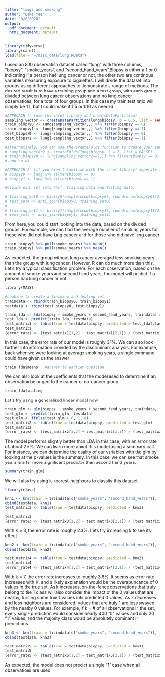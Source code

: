 ```yaml
---
title: "lungs and smoking"
author: "Luke Yee"
date: "8/8/2020"
output:
  pdf_document: default
  html_document: default
---
```


```r
library(tidyverse)
library(caret)
load(file = "~/misc_data/lung.RData")
```

I used an 800 observation dataset called "lung" with three columns, "biopsy", "smoke_years", and "second_hand_years".Biopsy is either a 1 or 0 indicating if a person had lung cancer or not, the other two are continous variables measuring exposure to cigarettes. I will divide the dataset into groups using different approaches to demonstrate a range of methods. The desired result is to have a training group and a test group, with each group divided between lung cancer observations and no lung cancer observations, for a total of four groups. In this case my train:test ratio will simply be 1:1, but I could make it 1:5 or 1:10 as needed.
```r
#APPROACH 1: (use the caret library and createDataPartition)
sampling_vector <- createDataPartition(lung$biopsy, p = 0.5, list = FALSE) #use as index
train_biopsy0 <- lung[sampling_vector,,] %>% filter(biopsy == 0)
train_biopsy1 <- lung[sampling_vector,,] %>% filter(biopsy == 1)
test_biopsy0 <- lung[-sampling_vector,,] %>% filter(biopsy == 0)
test_biopsy1 <- lung[-sampling_vector,,] %>% filter(biopsy == 1)

#alternatively, you can use the createFolds function to create your sampling vector index
# sampling_vector2 <- createFolds(lung$biopsy, k = 2, list = FALSE)
# train_biopsy0 <- lung[sampling_vector2==1,,] %>% filter(biopsy == 0)
# and so on

#APPROACH 2: (if you aren't familiar with the caret library) seperate into two sets one with lung cancer and one without.
# biopsy0 <- lung %>% filter(biopsy == 0)
# biopsy1 <- lung %>% filter(biopsy == 1)

#divide each set into half, training data and testing data.

# training_set0 <- biopsy0[sample(nrow(biopsy0), round(nrow(biopsy0)/2), replace = FALSE),,]
# test_set0 <- anti_join(biopsy0, training_set0)
# 
# training_set1 <- biopsy1[sample(nrow(biopsy1), round(nrow(biopsy1)/2), replace = FALSE),,]
# test_set1 <- anti_join(biopsy1, training_set1)

```

From here, you could start looking into the data, based on the divided groups. For example, we can find the average number of smoking years for those who did not have lung cancer and for those who did have lung cancer
```r
train_biopsy0 %>% pull(smoke_years) %>% mean()
train_biopsy1 %>% pull(smoke_years) %>% mean()
```
As expected, the group without lung cancer averaged less smoking years than the group with lung cancer. However, R can do much more than this. Let's try a typical classification problem. For each observation, based on the amount of smoke years and second hand years, the model will predict if a person had lung cancer or not
```r
library(MASS)
```

```r
#combine to create a training and testing set
traindata <- rbind(train_biopsy0, train_biopsy1)
testdata <- rbind(test_biopsy0, test_biopsy1)

train_lda <- lda(biopsy ~ smoke_years + second_hand_years, traindata) #train the model
test_lda <- predict(train_lda, testdata) 
test_matrix1 <- table(true = testdata$biopsy, predicted = test_lda$class)
test_matrix1
(error_rate1 <- (test_matrix1[1,2] + test_matrix1[2,1]) / (test_matrix1[1,1] + test_matrix1[1,2] + test_matrix1[2,1] + test_matrix1[2,2]))
```
In this case, the error rate of our model is roughly 3.1%. We can also look further into information provided by the discriminant analysis. For example, back when we were looking at average smoking years, a single command could have given us the answer
```r
train_lda$means   #answer to earlier question
```
We can also look at the coefficients that the model used to determine if an observation belonged to the cancer or no-cancer group
```r
train_lda$scaling
```

Let's try using a generalized linear model now
```r
train_glm <- glm(biopsy ~ smoke_years + second_hand_years, traindata, family = binomial)
test_glm <- predict(train_glm, testdata)
test_glm <- ifelse(test_glm > 0, 1, 0)
test_matrix2 <- table(true = testdata$biopsy, predicted = test_glm)
test_matrix2
(error_rate2 <- (test_matrix2[1,2] + test_matrix2[2,1]) / (test_matrix2[1,1] + test_matrix2[1,2] + test_matrix2[2,1] + test_matrix2[2,2]))
```
The model performs slightly better than LDA in this case, with an error rate of about 2.6%. We can learn more about this model using a summary call. For instance, we can determine the quality of our variables with the glm by looking at the p-values in the summary. In this case, we can see that smoke years is a far more significant predictor than second hand years.
```r
summary(train_glm)
```
We will also try using k-nearest-neighbors to classify this dataset
```r
library(class)
```

```r
knn1 <- knn(train = traindata[c("smoke_years", "second_hand_years")], test = testdata[c("smoke_years", "second_hand_years")], cl = traindata$biopsy, k = 3)
cbind(testdata, knn1)
test_matrix3 <- table(true = testdata$biopsy, predicted = knn1)
```

```r
test_matrix3
(error_rate3 <- (test_matrix3[1,2] + test_matrix3[2,1]) / (test_matrix3[1,1] + test_matrix3[1,2] + test_matrix3[2,1] + test_matrix3[2,2]))
```
With k = 3, the error rate is roughly 2.3%. Lets try increasing k to see its effect
```r
knn2 <- knn(train = traindata[c("smoke_years", "second_hand_years")], test = testdata[c("smoke_years", "second_hand_years")], cl = traindata$biopsy, k = 7)
cbind(testdata, knn2)
```

```r
test_matrix4 <- table(true = testdata$biopsy, predicted = knn2)
test_matrix4
(error_rate4 <- (test_matrix4[1,2] + test_matrix4[2,1]) / (test_matrix4[1,1] + test_matrix4[1,2] + test_matrix4[2,1] + test_matrix4[2,2]))
```
With k = 7, the error rate increases to roughly 3.8%. It seems as error rate increases with K, and a likely explanation would be the overabundance of 0 values in the true set. As k increases, on-the-fence observations that truly belong to the 1 class will also consider the impact of the 0 values that are nearby, turning some true 1 values into predicted 0 values. As k decreases and less neighbors are considered, values that are truly 1 are less swayed by the nearby 0 values. For example, if k = # of all observations in the set, every single prediction would consider nearly 400 "0" values and only 20 "1" values, and the majority class would be absolutely dominant in predictions.
```r
knn3 <- knn(train = traindata[c("smoke_years", "second_hand_years")], test = testdata[c("smoke_years", "second_hand_years")], cl = traindata$biopsy, k = 417)
cbind(testdata, knn3)
```

```r
test_matrix5 <- table(true = testdata$biopsy, predicted = knn3)
test_matrix5
(error_rate5 <- (test_matrix5[1,2] + test_matrix5[2,1]) / (test_matrix5[1,1] + test_matrix5[1,2] + test_matrix5[2,1] + test_matrix5[2,2]))
```
As expected, the model does not predict a single "1" case when all observations are used


